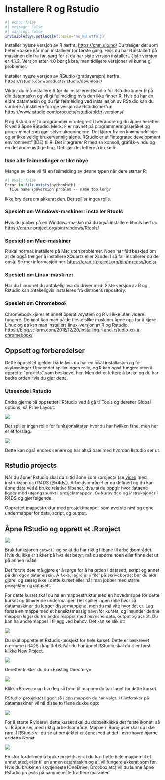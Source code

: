 # Installere R og Rstudio 

```r
#| echo: false
#| message: false
#| warning: false
invisible(Sys.setlocale(locale='no_NB.utf8'))
```


Installer nyeste versjon av R herfra: [https://cran.uib.no/](https://cran.uib.no/) Du trenger det som heter «base» når man installerer for første gang. Hvis du har R installert på maskinen din fra før, sørg for at du har siste versjon installert. Siste versjon er 4.1.2. Versjon etter 4.0 bør gå bra, men tidligere versjoner vil kunne gi problemer. 

Installer nyeste versjon av RStudio (gratisversjon) herfra: [https://rstudio.com/products/rstudio/download/](https://rstudio.com/products/rstudio/download/ )

Viktig: du må installere R før du installerer Rstudio for Rstudio finner R på din datamaskin og vil gi feilmelding hvis den ikke finner R. 
Hvis du har en eldre datamaskin og du får feilmelding ved installasjon av RStudio kan du vurdere å installere forrige versjon av Rstudio herfra: [https://www.rstudio.com/products/rstudio/older-versions/](https://www.rstudio.com/products/rstudio/older-versions/) 

R og Rstudio er to programmer er integrert i hverandre og du åpner heretter R ved å åpne RStudio. Merk: 
R er navnet på programmeringsspråket og programmet som gjør selve utregningene. Det kjører fra en kommandolinje og er ikke veldig brukervennlig alene. 
RStudio er et "integrated development environment" (IDE) til R. Det integrerer R med en konsoll, grafikk-vindu og en del andre nyttige ting. Det gjør det lettere å bruke R.


### Ikke alle feilmeldinger er like nøye
Mange av dere vil få en feilmelding av denne typen når dere starter R: 

```r
#| eval: false
Error in file.exists(pythonPath) : 
  file name conversion problem -- name too long?
```

Ikke bry dere om akkurat den. Det spiller ingen rolle. 

### Spesielt om Windows-maskiner: installer Rtools
Hvis du jobber på en Windows-maskin må du også installere Rtools herfra: [https://cran.r-project.org/bin/windows/Rtools/](https://cran.r-project.org/bin/windows/Rtools/)

### Spesielt om Mac-maskiner
R skal normalt installere på Mac uten problemer. 
Noen har fått beskjed om at de også trenger å installere XQuartz eller Xcode. I så fall installerer du de også. Se mer informasjon her: [https://cran.r-project.org/bin/macosx/tools/](https://cran.r-project.org/bin/macosx/tools/)

### Spesielt om Linux-maskiner
Har du Linux vet du antakelig hva du driver med. Siste versjon av R og Rstudio kan antakeligvis installeres fra distroens repository. 

###	Spesielt om Chromebook 
Chromebook kjører et annet operativsystem og R vil ikke uten videre fungere. Derimot kan man på de fleste slike maskiner åpne opp for å kjøre Linux og da kan man installere linux-versjon av R og Rstudio. 
[https://blog.sellorm.com/2018/12/20/installing-r-and-rstudio-on-a-chromebook/](https://blog.sellorm.com/2018/12/20/installing-r-and-rstudio-on-a-chromebook/) 


## Oppsett og forberedelser 
Dette oppsettet gjelder både hvis du har en lokal installasjon og for skyløsninger. Utseendet spiller ingen rolle, og R kan også fungere uten å opprette "projects" som beskrevet her. Men det er lettere å bruke og du har bedre orden hvis du gjør dette. 


###	Utseende i Rstudio
Endre gjerne på oppsettet i RStudio ved å gå til Tools og deretter Global options, så Pane Layout. 

![](imgs/oppsett1.png)  

Det spiller ingen rolle for funksjonaliteten hvor du har hvilken fane, men her er et forslag. 

![](imgs/oppsett2.png) 

Dette kan også endres senere og har altså bare med hvordan Rstudio ser ut. 

##	Rstudio projects 
Når du åpner Rstudio skal du alltid åpne som «project» (se [video](https://www-int.uio.no/studier/emner/sv/iss/SOSGEO1120/undervisningsvideoer/OpenR_forsteGang.mp4) med instruksjon og i R4DS (@r4ds)). Arbeidsområdet er da definert og du kan åpne data ved å bruke relative filbaner, dvs. at du oppgir hvor dataene ligger med utgangspunkt i prosjektmappen.
Se kursvideo og instruksjoner i R4DS og gjør følgende: 



Opprettet mappestruktur med prosjektmappen som øverste nivå og egne undermapper for data, script, og output. 





## Åpne RStudio og opprett et .Rproject 

![](imgs/proj2.png)  

Bruk funksjonen `getwd()` og se at du har riktig filbane til arbeidsområdet. Hvis du ikke er sikker på hva det betyr, må du spørre noen eller finne det ut på annen måte! 

Det første dere må gjøre er å sørge for å ha orden i datasett, script og annet på din egen datamaskin. Å f.eks. lagre alle filer på skrivebordet bør du aldri gjøre, og særlig ikke i dette kurset eller når man jobber med større prosjekter og datasett. 

For dette kurset skal du ha en mappestruktur med en hovedmappe for dette kurset og tilhørende undermapper. Det spiller ingen rolle hvor på datamaskinen du legger disse mappene, men du må vite hvor det er. Lag første en mappe med et hensiktsmessig navn for kurset, og innunder denne mappen lager du tre andre mapper med navnene data, output og script. Du kan ha andre mapper i tillegg ved behov. Det kan se slik ut: 

![](imgs/proj1.png) 


Du skal opprette et Rstudio-prosjekt for hele kurset. Dette er beskrevet nærmere i R4DS i kapittel 6. Når du har åpnet RStudio skal du aller først klikke New Project.

![](imgs/proj2.png)

Deretter klikker du du «Existing Directory»

![](imgs/proj3.png) 

Klikk «Browse» og bla deg så frem til mappen du har laget for dette kurset. 


RStudio-prosjektet ligger så i den mappen du har valgt. I filutforsker på datamaskinen vil nå disse to filene dukke opp: 


![](imgs/proj4.png)


For å starte R videre i dette kurset skal du dobbeltklikke det første ikonet, så vil R åpne seg med riktig arbeidsområde. Mappen .Rproj.user skal du ikke røre. 
I RStudio vil du se at prosjektet er åpnet ved at det i øvre høyre hjørne er dette ikonet: 

![](imgs/proj5.png)

En stor fordel med å bruke projects er at du kan flytte hele mappen til et annet sted, eller til en annen datamaskin og alt vil fungere akkurat som før. Hvis du bruker en skytjeneste (OneDrive, Dropbox etc) vil du kunne åpne Rstudio projects på samme måte fra flere maskiner. 